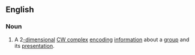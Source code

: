 ==English==
===Noun===
{{en-noun|es|sg=[[Cayley]] [[complex]]}}
#{{mathematics}} A 2[[-dimensional]] [[CW complex]] [[encode|encoding]] [[information]] about a [[group]] and its [[presentation]].